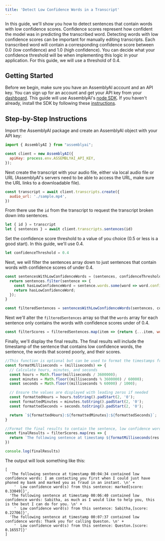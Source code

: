 ```yaml
---
title: 'Detect Low Confidence Words in a Transcript'
---
```


In this guide, we'll show you how to detect sentences that contain words with low confidence scores. Confidence scores represent how confident the model was in predicting the transcribed word. Detecting words with low confidence scores can be important for manually editing transcripts. 
Each transcribed word will contain a corresponding confidence score between 0.0 (low confidence) and 1.0 (high confidence). 
You can decide what your confidence threshold will be when implementing this logic in your application. For this guide, we will use a threshold of 0.4.

## Getting Started

Before we begin, make sure you have an AssemblyAI account and an API key. You can sign up for an account and get your API key from your [dashboard](https://www.assemblyai.com/app/account). This guide will use AssemblyAI's [node SDK](https://github.com/AssemblyAI/assemblyai-node-sdk). If you haven't already, install the SDK by following these [instructions](https://github.com/AssemblyAI/assemblyai-node-sdk#installation).

## Step-by-Step Instructions

Import the AssemblyAI package and create an AssemblyAI object with your API key:

```javascript
import { AssemblyAI } from "assemblyai";

const client = new AssemblyAI({
  apiKey: process.env.ASSEMBLYAI_API_KEY,
});
```

Next create the transcript with your audio file, either via local audio file or URL (AssemblyAI's servers need to be able to access the URL, make sure the URL links to a downloadable file).

```javascript
const transcript = await client.transcripts.create({
  audio_url: './sample.mp4',
})
```

From there use the `id` from the transcript to request the transcript broken down into sentences.

```javascript
let { id } = transcript
let { sentences } = await client.transcripts.sentences(id)
```

Set the confidence score threshold to a value of you choice (0.5 or less is a good start). In this guide, we'll use 0.4.

```javascript
let confidenceThreshold = 0.4
```

Next, we will filter the sentences array down to just sentences that contain words with confidence scores of under 0.4.


```javascript
const sentencesWithLowConfidenceWords = (sentences, confidenceThreshold) => {
  return sentences.filter(sentence => {
    const hasLowConfidenceWord = sentence.words.some(word => word.confidence < confidenceThreshold);
    return hasLowConfidenceWord;
  });
}

const filteredSentences = sentencesWithLowConfidenceWords(sentences, confidenceThreshold);
```

Next we'll alter the `filteredSentences` array so that the `words` array for each sentence only contains the words with confidence scores under of 0.4.

```javascript
const filterScores = filteredSentences.map(item => {return {...item, words: item.words.filter(word => word.confidence < confidenceThreshold)}})
```

Finally, we'll display the final results. The final results will include the timestamp of the sentence that contains low confidence words, the sentence, the words that scored poorly, and their scores. 

```javascript
//This function is optional but can be used to format the timestamps from milleseconds to HH:MM:SS
const formatMilliseconds = (milliseconds) => {
  // Calculate hours, minutes, and seconds
  const hours = Math.floor(milliseconds / 3600000);
  const minutes = Math.floor((milliseconds % 3600000) / 60000);
  const seconds = Math.floor((milliseconds % 60000) / 1000);

  // Ensure the values are displayed with leading zeros if needed
  const formattedHours = hours.toString().padStart(2, '0');
  const formattedMinutes = minutes.toString().padStart(2, '0');
  const formattedSeconds = seconds.toString().padStart(2, '0');

  return `${formattedHours}:${formattedMinutes}:${formattedSeconds}`;
}

//Format the final results to contain the sentence, low confidence words, timestamps, and confidence scores.
const finalResults = filterScores.map(res => {
  return `The following sentence at timestamp ${formatMilliseconds(res.start)} contained low confidence words: ${res.text} \n  Low confidence word(s) from this sentence: ${res.words.map(res => {return `${res.text}[score: ${res.confidence}]`}).join(', ')}}`
})

console.log(finalResults) 
```
The output will look something like this:
 
```
[
  'The following sentence at timestamp 00:04:34 contained low confidence words: I am contacting you first when I could just have phoned my bank and marked you as fraud in an instant. \n' +
    '  Low confidence word(s) from this sentence: marked[score: 0.33049]}',
  'The following sentence at timestamp 00:06:40 contained low confidence words: Sabitha, as much as I would like to help you, this is the best I can do for you. \n' +
    '  Low confidence word(s) from this sentence: Sabitha,[score: 0.22706]}',
  'The following sentence at timestamp 00:07:37 contained low confidence words: Thank you for calling Queston. \n' +
    '  Low confidence word(s) from this sentence: Queston.[score: 0.16557]}'
]
```
